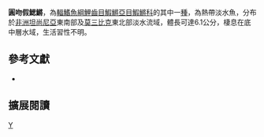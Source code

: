 {{Speciesbox 
| taxon = Nothobranchius makondorum
| status = NE
| status_system = IUCN3.1
| authority =  [[Wildekamp|Wildekamp]], [[Shidlovskiy|Shidlovskiy]] & [[Watters|Watters]], 2009
| synonyms = 
}}
'''圓吻假鰓鱂'''，為[[輻鰭魚綱|輻鰭魚綱]][[鯉齒目|鯉齒目]][[鰕鱂亞目|鰕鱂亞目]][[鰕鱂科|鰕鱂科]]的其中一[[種|種]]，為熱帶淡水魚，分布於[[非洲|非洲]][[坦尚尼亞|坦尚尼亞]]東南部及[[莫三比克|莫三比克]]東北部淡水流域，體長可達6.1公分，棲息在底中層水域，生活習性不明。
== 參考文獻 ==
*{{FishBase_species|genus=Nothobranchius|species=makondorum|year=2014|month=8}}

== 擴展閱讀 ==
{{refbegin}}
{{wikispecies-inline|Nothobranchius makondorum|圓吻假鰓鱂}}
{{refend}}
{{Taxonbar|from=Q15673880}}

[[Category:假鰓鱂屬|Y]]